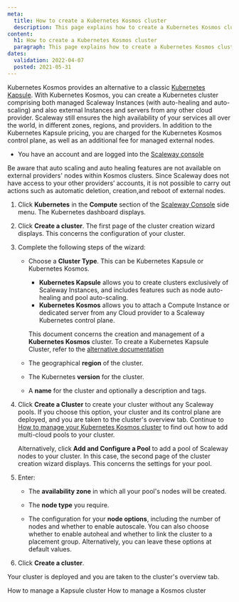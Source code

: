 ```yaml
---
meta:
  title: How to create a Kubernetes Kosmos cluster
  description: This page explains how to create a Kubernetes Kosmos cluster
content:
  h1: How to create a Kubernetes Kosmos cluster
  paragraph: This page explains how to create a Kubernetes Kosmos cluster
dates:
  validation: 2022-04-07
  posted: 2021-05-31
---
```



Kubernetes Kosmos provides an alternative to a classic [Kubernetes Kapsule](/compute/kubernetes/concepts#kubernetes-kapsule). With Kubernetes Kosmos, you can create a Kubernetes cluster comprising both managed Scaleway Instances (with auto-healing and auto-scaling) and also external Instances and servers from any other cloud provider. Scaleway still ensures the high availability of your services all over the world, in different zones, regions, and providers. In addition to the Kubernetes Kapsule pricing, you are charged for the Kubernetes Kosmos control plane, as well as an additional fee for managed external nodes.

<Message type="requirement">

- You have an account and are logged into the [Scaleway console](https://console.scaleway.com) 

</Message>

<Message type="important">

  Be aware that auto scaling and auto healing features are not available on external providers' nodes within Kosmos clusters. Since Scaleway does not have access to your other providers’ accounts, it is not possible to carry out actions such as automatic deletion, creation,and reboot of external nodes.

</Message>

1. Click **Kubernetes** in the **Compute** section of the [Scaleway Console](https://console.scaleway.com) side menu. The Kubernetes dashboard displays.
2. Click **Create a cluster**. The first page of the cluster creation wizard displays. This concerns the configuration of your cluster.
3. Complete the following steps of the wizard:

    <Lightbox src="assets/scaleway-choose-cluster-type.webp" alt="" />    
    
    * Choose a **Cluster Type**. This can be Kubernetes Kapsule or Kubernetes Kosmos.

      * **Kubernetes Kapsule** allows you to create clusters exclusively of Scaleway Instances, and includes features such as node auto-healing and pool auto-scaling.
      * **Kubernetes Kosmos** allows you to attach a Compute Instance or dedicated server from any Cloud provider to a Scaleway Kubernetes control plane.

      This document concerns the creation and management of a **Kubernetes Kosmos** cluster. To create a Kubernetes Kapsule Cluster, refer to the [alternative documentation](/compute/kubernetes/how-to/create-cluster)

    * The geographical **region** of the cluster.

    * The Kubernetes **version** for the cluster.

    * A **name** for the cluster and optionally a description and tags.
4. Click **Create a Cluster** to create your cluster without any Scaleway pools. If you choose this option, your cluster and its control plane are deployed, and you are taken to the cluster's overview tab. Continue to [How to manage your Kubernetes Kosmos cluster](/compute/kubernetes/how-to/edit-kosmos-cluster) to find out how to add multi-cloud pools to your cluster.

    Alternatively, click **Add and Configure a Pool** to add a pool of Scaleway nodes to your cluster. In this case, the second page of the cluster creation wizard displays. This concerns the settings for your pool. 
5. Enter:

    * The **availability zone** in which all your pool's nodes will be created.

    * The **node type** you require.

    * The configuration for your **node options**, including the number of nodes and whether to enable autoscale. You can also choose whether to enable autoheal and whether to link the cluster to a placement group. Alternatively, you can leave these options at default values.
6. Click **Create a cluster**.

Your cluster is deployed and you are taken to the cluster's overview tab.

<Navigation title="See Also">
  <PreviousButton to="/compute/kubernetes/how-to/edit-cluster/">How to manage a Kapsule cluster</PreviousButton>
  <NextButton to="/compute/kubernetes/how-to/edit-kosmos-cluster/">How to manage a Kosmos cluster</NextButton>
</Navigation>
